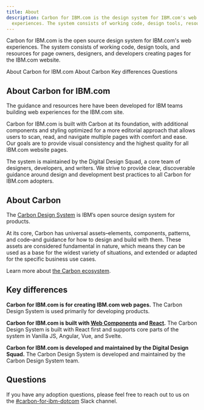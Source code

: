 ```yaml
---
title: About
description: Carbon for IBM.com is the design system for IBM.com's web
  experiences. The system consists of working code, design tools, resources for page owners, designers, and developers creating pages for the IBM.com website.
---
```


<PageDescription>

Carbon for IBM.com is the open source design system for IBM.com's web experiences. The system consists of working code, design tools, and resources for page owners, designers, and developers creating pages for the IBM.com website.

</PageDescription>

<AnchorLinks>

<AnchorLink>About Carbon for IBM.com</AnchorLink>
<AnchorLink>About Carbon</AnchorLink>
<AnchorLink>Key differences</AnchorLink>
<AnchorLink>Questions</AnchorLink>

</AnchorLinks>

## About Carbon for IBM.com

The guidance and resources here have been developed for IBM teams building web experiences for the IBM.com site.

Carbon for IBM.com is built with Carbon at its foundation, with additional components and styling optimized for a more editorial approach that allows users to scan, read, and navigate multiple pages with comfort and ease. Our goals are to provide visual consistency and the highest quality for all IBM.com website pages.

The system is maintained by the Digital Design Squad, a core team of designers, developers, and writers. We strive to provide clear, discoverable guidance around design and development best practices to all Carbon for IBM.com adopters.

## About Carbon

The [Carbon Design System](https://www.carbondesignsystem.com/) is IBM’s open source design system for products.

At its core, Carbon has universal assets–elements, components, patterns, and code–and guidance for how to design and build with them. These assets are considered fundamental in nature, which means they can be used as a base for the widest variety of situations, and extended or adapted for the specific business use cases.

Learn more about [the Carbon ecosystem](https://carbondesignsystem.com/all-about-carbon/the-carbon-ecosystem/).

## Key differences

**Carbon for IBM.com is for creating IBM.com web pages.**
The Carbon Design System is used primarily for developing products.

**Carbon for IBM.com is built with [Web Components](https://www.ibm.com/standards/carbon/web-components/?path=/story/overview-getting-started--page) and [React](https://www.ibm.com/standards/carbon/react/?path=/story/overview-getting-started--page).**
The Carbon Design System is built with React first and supports core parts of the system in Vanilla JS, Angular, Vue, and Svelte.

**Carbon for IBM.com is developed and maintained by the Digital Design Squad.**
The Carbon Design System is developed and maintained by the Carbon Design System team.

## Questions

If you have any adoption questions, please feel free to reach out to us on the <a href="https://cognitive-app.slack.com/archives/C2PLX8GQ6" target="_blank">#carbon-for-ibm-dotcom</a> Slack channel.
